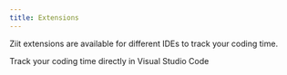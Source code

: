 ```yaml
---
title: Extensions
---
```


Ziit extensions are available for different IDEs to track your coding time.

<Cards>
  <Card 
    title="VS Code Extension" 
    href="./vscode"
  >
    Track your coding time directly in Visual Studio Code
  </Card>
</Cards>

